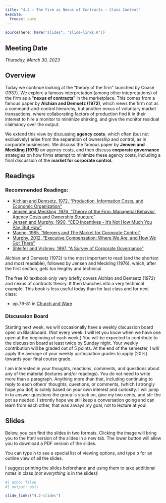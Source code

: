 ```yaml
---
title: "4.2 — The Firm as Nexus of Contracts — Class Content"
execute:
  freeze: auto
---
```


```r
source(here::here("slides", "slide-links.R"))
```

::: {.callout-note appearance=minimal}
# Meeting Date
*Thursday, March 30, 2023*
:::

## <i class="fas fa-info-circle fa-lg"></i> Overview

Today we continue looking at the "theory of the firm" launched by Coase (1937). We explore a famous interpretation (among other intepretations) of the firm as a "**nexus of contracts**" in the marketplace. This comes from a famous paper by **Alchian and Demsetz (1972)**, which views the firm not as a command-and-control hierarchy, but another nexus of voluntary market transactions, where collaborating factors of production find it in their interest to hire a monitor to minimize shirking, and give the monitor residual claimancy over the output.

We extend this view by discussing **agency costs**, which often (but not exclusively) arise from the separation of ownership and control, as in corporate businesses. We discuss the famous paper by **Jensen and Meckling (1976)** on agency costs, and then discuss **corporate governance** strategies on how firms attempt to minimize these agency costs, including a final discussion of the **market for corporate control.**

## <i class="fas fa-book-reader fa-lg"></i> Readings

### Recommended Readings:

- [<i class="fas fa-file-pdf"></i> Alchian and Demsetz, 1972, "Production, Information Costs, and Economic Organization"](/files/readings/Alchian-Demsetz-1972.pdf)
- [<i class="fas fa-file-pdf"></i> Jensen and Meckling, 1976, "Theory of the Firm: Managerial Behavior, Agency Costs and Ownership Structure"](/files/readings/Jensen-Meckling-1976.pdf)
- [<i class="fas fa-file-pdf"></i> Jensen and Murphy, 1990, "CEO Incentives - It's Not How Much You Pay, But How"](/files/readings/Shleifer-Vishny-1997.pdf)
- [<i class="fas fa-file-pdf"></i> Manne, 1965, "Mergers and The Market for Corporate Control"](/files/readings/Manne-1965.pdf)
- [<i class="fas fa-file-pdf"></i> Murphy, 2012, "Executive Compensation: Where We Are, and How We Got There"](/files/readings/Murphy-2012.pdf)
- [<i class="fas fa-file-pdf"></i> Shleifer and Vishney, 1997, "A Survey of Corporate Governance"](/files/readings/Shleifer-Vishny-1997.pdf)

Alchian and Demsetz (1972) is the most important to read (and the shortest and most readable), followed by Jensen and Meckling (1976), which, after the first section, gets too lengthy and technical.

The free IO textbook only very briefly covers Alchian and Demsetz (1972) and nexus of contracts theory. It then launches into a very technical example. This book is less useful today than for last class and for next class:

- <i class="fas fas fa-book"></i> pp.79-81 in [Church and Ware](https://works.bepress.com/jeffrey_church/23/)

### Discussion Board 

Starting next week, we will occasionally have a weekly discussion board open on Blackboard. (Not every week. I will let you know when we have one open at the beginning of each week.) You will be expected to contribute to the discussion board at least twice by Sunday night. Your weekly contribution will be graded out of 5 points. At the end of the semester, I will apply the average of your weekly participation grades to apply (20%) towards your final course grade.

I am interested in your thoughts, reactions, comments, and questions about any of the material (lectures and/or readings). You do not need to write more than a paragraph. Anything more than that, including continuing to reply to each others’ thoughts, questions, or comments, (which I strongly hope you do!) is solely based on your own interest and curiosity. I will jump in to answer questions the group is stuck on, give my two cents, and stir the pot as needed. I strontly hope we still keep a conversation going and can learn from each other, that was always my goal, not to lecture at you!

## <i class="fas fa-chalkboard-teacher"></i> Slides

Below, you can find the slides in two formats. Clicking the image will bring you to the html version of the slides in a new tab. The lower button will allow you to download a PDF version of the slides. 

::: callout-tip
You can type <kbd>h</kbd> to see a special list of viewing options, and type <kbd>o</kbd> for an outline view of all the slides.
:::

I suggest printing the slides beforehand and using them to take additional notes in class (*not everything* is in the slides)!

```r
#| echo: false
#| output: asis

slide_links("4.2-slides")
```